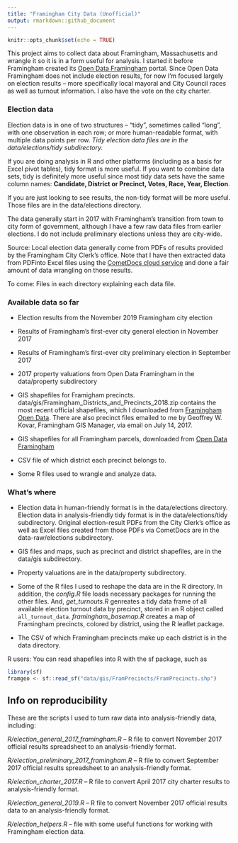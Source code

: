 ```yaml
---
title: "Framingham City Data (Unofficial)"
output: rmarkdown::github_document
---
```


```r
knitr::opts_chunk$set(echo = TRUE)
```

This project aims to collect data about Framingham, Massachusetts and wrangle it so it is in a form useful for analysis. I started it before Framingham created its [Open Data Framingham](https://data.framinghamma.gov/) portal. Since Open Data Framingham does not include election results, for now I'm focused largely on election results -- more specifically local mayoral and City Council races as well as turnout information. I also have the vote on the city charter.

### Election data

Election data is in one of two structures -- "tidy", sometimes called "long", with one observation in each row; or more human-readable format, with multiple data points per row. _Tidy election data files are in the data/elections/tidy subdirectory._

If you are doing analysis in R and other platforms (including as a basis for Excel pivot tables), tidy format is more useful. If you want to combine data sets, tidy is definitely more useful since most tidy data sets have the same column names: **Candidate, District or Precinct, Votes, Race, Year, Election**.  

If you are just looking to see results, the non-tidy format will be more useful. Those files are in the data/elections directory.

The data generally start in 2017 with Framingham's transition from town to city form of government, although I have a few raw data files from earlier elections. I do not include preliminary elections unless they are city-wide. 

Source: Local election data generally come from PDFs of results provided by the Framingham City Clerk's office. Note that I have then extracted  data from PDFinto Excel files using the [CometDocs cloud service](https://www.cometdocs.com/) and done a fair amount of data wrangling on those results.

To come: Files in each directory explaining each data file.

### Available data so far 

* Election results from the November 2019 Framingham city election

* Results of Framingham's first-ever city general election in November 2017

* Results of Framingham's first-ever city preliminary election in September 2017

* 2017 property valuations from Open Data Framingham in the data/property subdirectory

* GIS shapefiles for Framigham precincts. data/gis/Framingham_Districts_and_Precincts_2018.zip contains the most recent official shapefiles, which I downloaded from [Framingham Open Data](https://data.framinghamma.gov/Community-Development/Framingham-Districts-and-Precincts/9pzx-4i9g). There are also precinct files emailed to me by Geoffrey W. Kovar, Framingham GIS Manager, via email on July 14, 2017.

* GIS shapefiles for all Framingham parcels, downloaded from [Open Data Framingham](https://data.framinghamma.gov/Community-Development/Framingham-Parcels/5vrm-nj3j)

* CSV file of which district each precinct belongs to.

* Some R files used to wrangle and analyze data.

### What's where

* Election data in human-friendly format is in the data/elections directory. Election data in analysis-friendly tidy format is in the data/elections/tidy subdirectory. Original election-result PDFs from the City Clerk's office as well as Excel files created from those PDFs via CometDocs are in the data-raw/elections subdirectory.

* GIS files and maps, such as precinct and district shapefiles, are in the data/gis subdirectory.

* Property valuations are in the data/property subdirectory.

* Some of the R files I used to reshape the data are in the R directory. In addition, the _config.R_ file loads necessary packages for running the other files. And, *get_turnouts.R* genreates a tidy data frame of all available election turnout data by precinct, stored in an R object called `all_turnout_data`. *framingham_basemap.R* creates a map of Framingham precincts, colored by district, using the R leaflet package.

* The CSV of which Framingham precincts make up each district is in the data directory.

R users: You can read shapefiles into R with the sf package, such as

```r
library(sf)
framgeo <- sf::read_sf("data/gis/FramPrecincts/FramPrecincts.shp")

```


## Info on reproducibility

These are the scripts I used to turn raw data into analysis-friendly data, including:

*R/election_general_2017_framingham.R* -- R file to convert November 2017 official results spreadsheet to an analysis-friendly format.

*R/election_preliminary_2017_framingham.R* -- R file to convert September 2017 official results spreadsheet to an analysis-friendly format.

*R/election_charter_2017.R* -- R file to convert April 2017 city charter results to analysis-friendly format.

*R/election_general_2019.R* -- R file to convert November 2017 official results data to an analysis-friendly format.

*R/election_helpers.R* -- file with some useful functions for working with Framingham election data.




